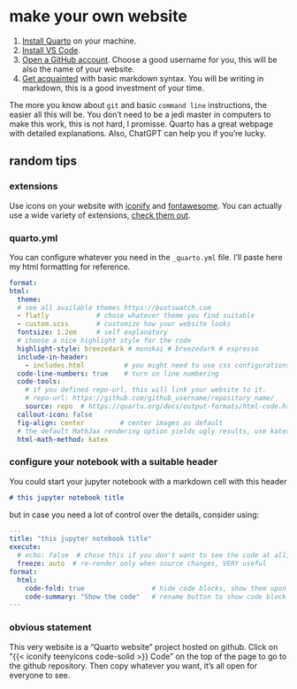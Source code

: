 # make your own website {.unnumbered}

1. [Install Quarto](https://quarto.org/docs/get-started/){target="_blank"} on your machine.
1. [Install VS Code](https://code.visualstudio.com/download){target="_blank"}.
1. [Open a GitHub account](https://github.com){target="_blank"}. Choose a good username for you, this will be also the name of your website.
1. [Get acquainted](https://quarto.org/docs/authoring/markdown-basics.html){target="_blank"} with basic markdown syntax. You will be writing in markdown, this is a good investment of your time.

The more you know about `git` and basic `command line` instructions, the easier all this will be. You don't need to be a jedi master in computers to make this work, this is not hard, I promisse. Quarto has a great webpage with detailed explanations. Also, ChatGPT can help you if you're lucky.


## random tips {.unnumbered}


### extensions {.unnumbered}
Use icons on your website with [iconify](https://github.com/mcanouil/quarto-iconify){target="_blank"} and [fontawesome](https://github.com/quarto-ext/fontawesome){target="_blank"}. You can actually use a wide variety of extensions, [check them out](https://quarto.org/docs/extensions/){target="_blank"}.

### quarto.yml {.unnumbered}

You can configure whatever you need in the `_quarto.yml` file. I'll paste here my html formatting for reference.

  ```yml
  format:
  html:
    theme:
    # see all available themes https://bootswatch.com
    - flatly            # chose whatever theme you find suitable
    - custom.scss       # customize how your website looks
    fontsize: 1.2em     # self explanatory
    # choose a nice highlight style for the code
    highlight-style: breezedark # monokai # breezedark # espresso
    include-in-header:
      - includes.html          # you might need to use css configurations in all your pages
    code-line-numbers: true    # turn on line numbering
    code-tools:
      # if you defined repo-url, this will link your website to it.
      # repo-url: https://github.com/github_username/repository_name/
      source: repo  # https://quarto.org/docs/output-formats/html-code.html#code-tools
    callout-icon: false
    fig-align: center         # center images as default
    # the default MathJax rendering option yields ugly results, use katex
    html-math-method: katex
  ```

### configure your notebook with a suitable header {.unnumbered}

You could start your jupyter notebook with a markdown cell with this header
```md
# this jupyter notebook title
```

but in case you need a lot of control over the details, consider using:

```yml
---
title: "this jupyter notebook title"
execute:
  # echo: false  # chose this if you don't want to see the code at all, just the output
  freeze: auto  # re-render only when source changes, VERY useful
format:
  html:
    code-fold: true                 # hide code blocks, show them upon click
    code-summary: "Show the code"   # rename button to show code block
---
```

### obvious statement {.unnumbered}

This very website is a "Quarto website" project hosted on github. Click on "{{< iconify teenyicons code-solid >}} Code" on the top of the page to go to the github repository. Then copy whatever you want, it's all open for everyone to see.